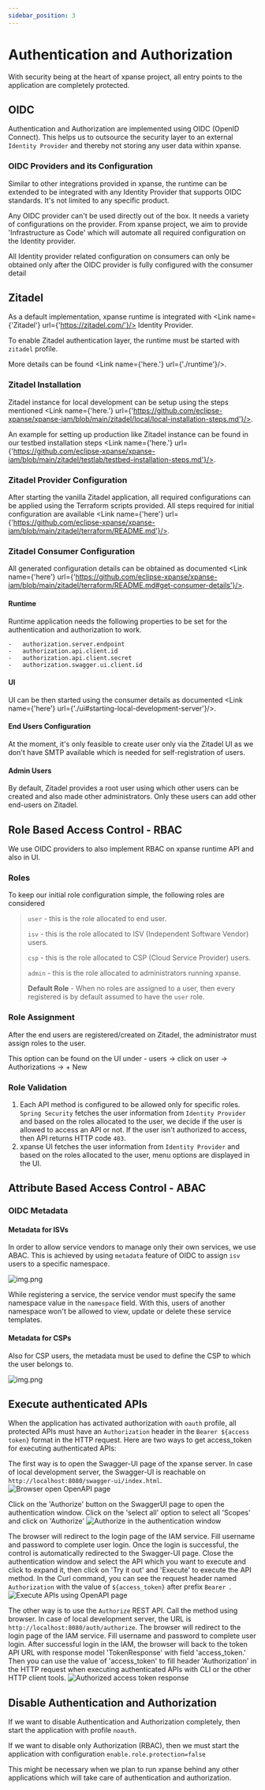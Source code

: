 ```yaml
---
sidebar_position: 3
---
```



# Authentication and Authorization

With security being at the heart of xpanse project, all entry points to the application are completely protected.

## OIDC

Authentication and Authorization are implemented using OIDC (OpenID Connect). This helps us to outsource the security
layer to an external `Identity Provider` and thereby not storing any user data within xpanse.

### OIDC Providers and its Configuration

Similar to other integrations provided in xpanse, the runtime can be extended to be integrated with any Identity
Provider that supports OIDC standards. It's not limited to any specific product.

Any OIDC provider can't be used directly out of the box. It needs a variety of configurations on the provider. From
xpanse project, we aim to provide 'Infrastructure as Code' which will automate all required configuration on the
Identity provider.

All Identity provider related configuration on consumers can only be obtained only after the OIDC provider is fully
configured with the consumer detail

## Zitadel

As a default implementation, xpanse runtime is integrated with <Link name={'Zitadel'} url={'https://zitadel.com/'}/> Identity Provider.

To enable Zitadel authentication layer, the runtime must be started with `zitadel` profile.

More details can be found <Link name={'here.'} url={'./runtime'}/>.

### Zitadel Installation

Zitadel instance for local development can be setup using the steps mentioned <Link name={'here.'} url={'https://github.com/eclipse-xpanse/xpanse-iam/blob/main/zitadel/local/local-installation-steps.md'}/>.

An example for setting up production like Zitadel instance can be found in our testbed installation steps <Link name={'here.'} url={'https://github.com/eclipse-xpanse/xpanse-iam/blob/main/zitadel/testlab/testbed-installation-steps.md'}/>.

### Zitadel Provider Configuration

After starting the vanilla Zitadel application, all required configurations can be applied using the Terraform scripts
provided.
All steps required for initial configuration are
available <Link name={'here'} url={'https://github.com/eclipse-xpanse/xpanse-iam/blob/main/zitadel/terraform/README.md'}/>.

### Zitadel Consumer Configuration

All generated configuration details can be obtained as
documented <Link name={'here'} url={'https://github.com/eclipse-xpanse/xpanse-iam/blob/main/zitadel/terraform/README.md#get-consumer-details'}/>.

#### Runtime

Runtime application needs the following properties to be set for the authentication and authorization to work.

```shell
-   authorization.server.endpoint
-   authorization.api.client.id
-   authorization.api.client.secret
-   authorization.swagger.ui.client.id
```

#### UI

UI can be then started using the consumer details as
documented <Link name={'here'} url={'./ui#starting-local-development-server'}/>.

#### End Users Configuration

At the moment, it's only feasible to create user only via the Zitadel UI as we don't have SMTP available which is
needed for self-registration of users.

#### Admin Users

By default, Zitadel provides a root user using which other users can be created and also made other administrators. Only
these users can add other end-users on Zitadel.

## Role Based Access Control - RBAC

We use OIDC providers to also implement RBAC on xpanse runtime API and also in UI.

### Roles

To keep our initial role configuration simple, the following roles are considered

> `user` - this is the role allocated to end user.
>
> `isv` - this is the role allocated to ISV (Independent Software Vendor) users.
>
> `csp` - this is the role allocated to CSP (Cloud Service Provider) users.
>
> `admin` - this is the role allocated to administrators running xpanse.
>
> **Default Role** - When no roles are assigned to a user, then every registered is by default assumed to have
> the `user` role.

### Role Assignment

After the end users are registered/created on Zitadel, the administrator must assign roles to the user.

This option can be found on the UI under - users -> click on user -> Authorizations -> + New

### Role Validation

1. Each API method is configured to be allowed only for specific roles. `Spring Security` fetches the user information
   from `Identity Provider` and based on the roles allocated to the user, we decide if the user is allowed to access an
   API or not. If the user isn't authorized to access, then API returns HTTP code `403`.
2. xpanse UI fetches the user information from `Identity Provider` and based on the roles allocated to the user, menu
   options are displayed in the UI.

## Attribute Based Access Control - ABAC

### OIDC Metadata

#### Metadata for ISVs

In order to allow service vendors to manage only their own services, we use ABAC. This is achieved by using `metadata` feature of OIDC to assign `isv` users to a specific namespace.

![img.png](../static/img/metadata-isv.png)

While registering a service, the service vendor must specify the same namespace value in the `namespace` field.
With this, users of another namespace won't be allowed to view, update or delete these service templates.

#### Metadata for CSPs

Also for CSP users, the metadata must be used to define the CSP to which the user belongs to.

![img.png](../static/img/metadata-csp.png)

## Execute authenticated APIs

When the application has activated authorization with `oauth` profile, all protected APIs must have an
`Authorization` header in the `Bearer ${access token}` format in the HTTP request.
Here are two ways to get access_token for executing authenticated APIs:

The first way is to open the Swagger-UI page of the xpanse server.
In case of local development server, the Swagger-UI is reachable on `http://localhost:8080/swagger-ui/index.html`.
![Browser open OpenAPI page](../static/img/browser-open-openapi-page.png)

Click on the 'Authorize' button on the SwaggerUI page to open the authentication window.
Click on the 'select all' option to select all 'Scopes' and click on 'Authorize'
![Authorize in the authentication window](../static/img/authorize-in-authorization-window.png)

The browser will redirect to the login page of the IAM service.
Fill username and password to complete user login.
Once the login is successful, the control is automatically redirected to the Swagger-UI page.
Close the authentication window and select the API which you want to execute and click to expand it,
then click on 'Try it out' and 'Execute' to execute the API method.
In the Curl command, you can see the request header named `Authorization` with the value of
`${access_token}` after prefix `Bearer `.
![Execute APIs using OpenAPI page](../static/img/execute-api-in-openapi-page.png)

The other way is to use the `Authorize` REST API.
Call the method using browser.
In case of local development server, the URL is `http://localhost:8080/auth/authorize`.
The browser will redirect to the login page of the IAM service.
Fill username and password to complete user login.
After successful login in the IAM, the browser will back to the token API
URL with response model 'TokenResponse' with field 'access_token.'
Then you can use the value of 'access_token' to fill header 'Authorization' in the HTTP request when executing
authenticated APIs with CLI or the other HTTP client tools.
![Authorized access token response](../static/img/authorized-access-token-response.png)

## Disable Authentication and Authorization

If we want to disable Authentication and Authorization completely, then start the application with profile `noauth`.

If we want to disable only Authorization (RBAC), then we must start the application with configuration `enable.role.protection=false`

This might be necessary when we plan to run xpanse behind any other applications which will take care of authentication and authorization.
